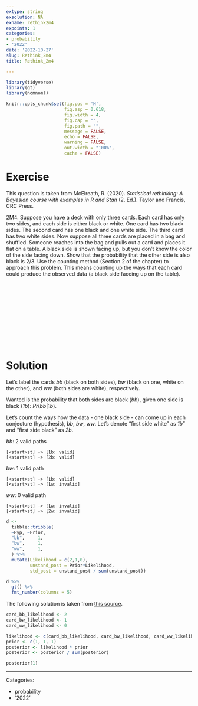 ```yaml
---
extype: string
exsolution: NA
exname: rethink2m4
expoints: 1
categories:
- probability
- '2022'
date: '2022-10-27'
slug: Rethink_2m4
title: Rethink_2m4

---
```




```r
library(tidyverse)
library(gt)
library(nomnoml)
```


```r
knitr::opts_chunk$set(fig.pos = 'H',
                      fig.asp = 0.618,
                      fig.width = 4,
                      fig.cap = "", 
                      fig.path = "",
                      message = FALSE,
                      echo = FALSE,
                      warning = FALSE,
                      out.width = "100%",
                      cache = FALSE)
```








# Exercise

This question is taken from McElreath, R. (2020). *Statistical rethinking: A Bayesian course with examples in R and Stan* (2. Ed.). Taylor and Francis, CRC Press.


2M4. Suppose you have a deck with only three cards. Each card has only two sides, and each side is either black or white. One card has two black sides. The second card has one black and one white side. The third card has two white sides. Now suppose all three cards are placed in a bag and shuffled. Someone reaches into the bag and pulls out a card and places it flat on a table. A black side is shown facing up, but you don’t know the color of the side facing down. Show that the probability that the other side is also black is 2/3. Use the counting method (Section 2 of the chapter) to approach this problem. This means counting up the ways that each card could produce the observed data (a black side faceing up on the table).




</br>
</br>
</br>
</br>
</br>
</br>
</br>
</br>
</br>
</br>

# Solution

Let's label the cards *bb* (black on both sides), *bw* (black on one, white on the other), and *ww* (both sides are white), respectively.

Wanted is the probability that both sides are black (*bb*), given one side is black (*1b*): $Pr(bb|1b)$.

Let's count the ways how the data - one black side - can come up in each conjecture (hypothesis), *bb*, *bw*, *ww*. Let's denote "first side white" as *1b*" and "first side black" as *2b*.

*bb*: 2 valid paths

```nomnoml
[<start>st] -> [1b: valid]
[<start>st] -> [2b: valid]

```


*bw*: 1 valid path

```nomnoml
[<start>st] -> [1b: valid]
[<start>st] -> [1w: invalid]
```


*ww*: 0 valid path

```nomnoml
[<start>st] -> [1w: invalid]
[<start>st] -> [2w: invalid]
```


```r
d <-
  tibble::tribble(
  ~Hyp, ~Prior,
  "bb",     1, 
  "bw",     1,   
  "ww",     1, 
  ) %>% 
  mutate(Likelihood = c(2,1,0),
         unstand_post = Prior*Likelihood,
         std_post = unstand_post / sum(unstand_post))

```


```r
d %>% 
  gt() %>% 
  fmt_number(columns = 5)

```



The following solution is taken from [this source](https://sr2-solutions.wjakethompson.com/bayesian-inference.html).


```r
card_bb_likelihood <- 2
card_bw_likelihood <- 1
card_ww_likelihood <- 0

likelihood <- c(card_bb_likelihood, card_bw_likelihood, card_ww_likelihood)
prior <- c(1, 1, 1)
posterior <- likelihood * prior
posterior <- posterior / sum(posterior)

posterior[1]


```





---

Categories: 

- probability
- '2022'

